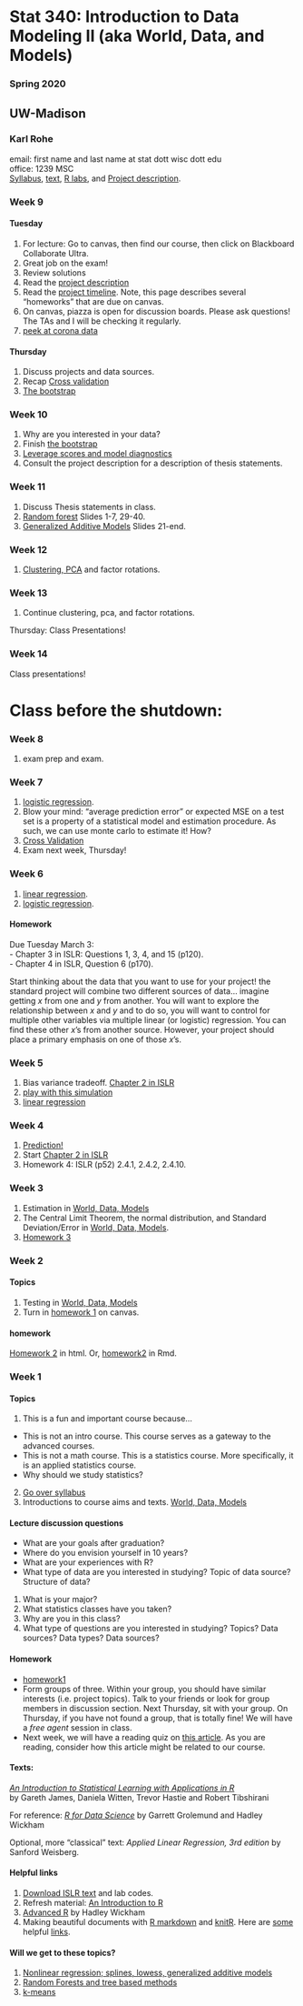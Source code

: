 # Stat 340: Introduction to Data Modeling II (aka World, Data, and Models)
### Spring 2020
## UW-Madison
### Karl Rohe
email: first name and last name at stat dott wisc dott edu  
office: 1239 MSC  
[Syllabus](syllabus.pdf), [text](text/worldDataModels.html),   [R labs](labs.R), and [Project description](projectDescription.html).

### Week 9   

#### Tuesday  
1)  For lecture:  Go to canvas, then find our course, then click on Blackboard Collaborate Ultra.  
1) Great job on the exam! 
2) Review solutions
3) Read the [project description](projectDescription.html)
3)  Read the [project timeline](ProjectTimeline.html).  Note, this page describes several "homeworks" that are due on canvas.
4)  On canvas, piazza is open for discussion boards. Please ask questions!  The TAs and I will be checking it regularly. 
1) [peek at corona data](http://pages.stat.wisc.edu/~karlrohe/ds479/code/PeekAtCorona.R)

#### Thursday  
1) Discuss projects and data sources.  
2) Recap [Cross validation](http://pages.stat.wisc.edu/~karlrohe/ht/05-cv_boot.pdf)
2) [The bootstrap](http://pages.stat.wisc.edu/~karlrohe/ht/05-cv_boot.pdf)



### Week 10
1) Why are you interested in your data?
2) Finish [the bootstrap](http://pages.stat.wisc.edu/~karlrohe/ht/05-cv_boot.pdf)
2) [Leverage scores and model diagnostics](http://pages.stat.wisc.edu/~karlrohe/lr333/diagnostics.pdf)
3) Consult the project description for a description of thesis statements.  


### Week 11
1) Discuss Thesis statements in class.
1) [Random forest](http://pages.stat.wisc.edu/~karlrohe/ht/08-trees.pdf)  Slides 1-7, 29-40. 
2) [Generalized Additive Models](http://pages.stat.wisc.edu/~karlrohe/ht/07-nonlinear.pdf) Slides 21-end.

### Week 12
1)  [Clustering, PCA](http://pages.stat.wisc.edu/~karlrohe/ht/10-unsupervised.pdf) and factor rotations. 

###  Week 13 
1) Continue clustering, pca, and factor rotations.

Thursday: Class Presentations!


###  Week 14 
Class presentations!





# Class before the shutdown:

### Week 8 
1) exam prep and exam.

### Week 7  
1) [logistic regression](http://pages.stat.wisc.edu/~karlrohe/ht/04-classification.pdf).
2) Blow your mind:  "average prediction error" or expected MSE on a test set is a property of a statistical model and estimation procedure.  As such, we can use monte carlo to estimate it!  How?
3)  [Cross Validation](http://pages.stat.wisc.edu/~karlrohe/ht/05-cv_boot.pdf)
4) Exam next week, Thursday!


### Week 6  
1) [linear regression](http://pages.stat.wisc.edu/~karlrohe/ht/03-linear_regression.pdf).
2) [logistic regression](http://pages.stat.wisc.edu/~karlrohe/ht/04-classification.pdf).


#### Homework
Due Tuesday March 3:     
-  Chapter 3 in ISLR: Questions 1, 3, 4, and 15 (p120).   
-  Chapter 4 in ISLR, Question 6 (p170).

Start thinking about the data that you want to use for your project!  the standard project will combine two different sources of data... imagine getting $x$ from one and $y$ from another.  You will want to explore the relationship between $x$ and $y$ and to do so, you will want to control for multiple other variables via multiple linear (or logistic) regression.  You can find these other $x$'s from another source.  However, your project should place a primary emphasis on one of those $x$'s.  

### Week 5  
1) Bias variance tradeoff. [Chapter 2 in ISLR](http://pages.stat.wisc.edu/~karlrohe/ht/02-statistical_learning.pdf)
2) [play with this simulation](http://pages.stat.wisc.edu/~karlrohe/lr333/sampleAndFit.R)
3) [linear regression](http://pages.stat.wisc.edu/~karlrohe/ht/03-linear_regression.pdf)


### Week 4  

1)  [Prediction!](text/worldDataModels.html)  
2)  Start [Chapter 2 in ISLR](http://pages.stat.wisc.edu/~karlrohe/ht/02-statistical_learning.pdf)
3)  Homework 4:  ISLR (p52) 2.4.1, 2.4.2, 2.4.10.


### Week 3  

1)  Estimation in  [World, Data, Models](text/worldDataModels.html)
2)  The Central Limit Theorem, the normal distribution, and Standard Deviation/Error in  [World, Data, Models](text/worldDataModels.html).
3)  [Homework 3](text/homework/03-Estimation.html)


### Week 2   
#### Topics 
1) Testing in [World, Data, Models](text/worldDataModels.html)
2) Turn in [homework 1](text/01-GenerateRandomVariables.html) on canvas.  

#### homework
[Homework 2](text/homework/02-TestAndEstimate.html) in html. Or, [homework2](text/homework/02-TestAndEstimate.Rmd) in Rmd.



### Week 1  
#### Topics 
1) This is a fun and important course because...      
- This is not an intro course.  This course serves as a gateway to the advanced courses.  
- This is not a math course.  This is a statistics course.  More specifically, it is an applied statistics course. 
- Why should we study statistics?
2) [Go over syllabus](syllabus.pdf)
3) Introductions to course aims and texts. [World, Data, Models](text/worldDataModels.html)


#### Lecture discussion questions
-  What are your goals after graduation?
-  Where do you envision yourself in 10 years?
-  What are your experiences with R?
-  What type of data are you interested in studying? Topic of data source? Structure of data?

1) What is your major?  
1) What statistics classes have you taken?
1) Why are you in this class?
3) What type of questions are you interested in studying?  Topics? Data sources?  Data types?  Data sources?  


#### Homework 

- [homework1](01-GenerateRandomVariables.html)
-  Form groups of three. Within your group, you should have similar interests (i.e. project topics). Talk to your friends or look for group members in discussion section. Next Thursday, sit with your group. On Thursday, if you have not found a group, that is totally fine! We will have a *free agent* session in class.
- Next week, we will have a reading quiz on [this article](https://hbr.org/2016/10/noise).  As you are reading, consider how this article might be related to our course.


#### Texts: 
[*An Introduction to Statistical Learning with Applications in R*](http://www-bcf.usc.edu/~gareth/ISL/)  
by Gareth James, Daniela Witten, Trevor Hastie and Robert Tibshirani  

For reference:  [*R for Data Science*](http://r4ds.had.co.nz) by Garrett Grolemund and Hadley Wickham

Optional, more "classical" text:  *Applied Linear Regression, 3rd edition* by Sanford Weisberg.

#### Helpful links
1) [Download ISLR text](http://www-bcf.usc.edu/~gareth/ISL/) and lab codes.   
2) Refresh material: [An Introduction to R](http://cran.r-project.org/doc/manuals/R-intro.pdf)  
3) [Advanced R](http://adv-r.had.co.nz) by Hadley Wickham  
4) Making beautiful documents with [R markdown](http://rmarkdown.rstudio.com) and [knitR](http://kbroman.org/knitr_knutshell/).  Here are [some](../ht/rmarkdown-cheatsheet.pdf) helpful [links](../ht/rmarkdown-reference.pdf).

#### Will we get to these topics?  
1) [Nonlinear regression; splines, lowess, generalized additive models](../ht/07-nonlinear.pdf)  
2) [Random Forests and tree based methods](../ht/08-trees.pdf)  
3) [k-means](../ht/10-unsupervised.pdf)  
